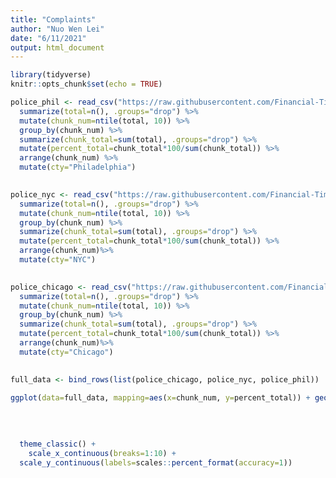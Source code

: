 ```yaml
---
title: "Complaints"
author: "Nuo Wen Lei"
date: "6/11/2021"
output: html_document
---
```


```r
library(tidyverse)
knitr::opts_chunk$set(echo = TRUE)
```


```r
police_phil <- read_csv("https://raw.githubusercontent.com/Financial-Times/police-misconduct-complaints-analysis/main/output/philly_clean.csv", col_types=cols()) %>% group_by(officer_id) %>%
  summarize(total=n(), .groups="drop") %>% 
  mutate(chunk_num=ntile(total, 10)) %>% 
  group_by(chunk_num) %>%
  summarize(chunk_total=sum(total), .groups="drop") %>%
  mutate(percent_total=chunk_total*100/sum(chunk_total)) %>% 
  arrange(chunk_num) %>% 
  mutate(cty="Philadelphia")
  
```

```r
police_nyc <- read_csv("https://raw.githubusercontent.com/Financial-Times/police-misconduct-complaints-analysis/main/output/nyc_clean.csv", col_types=cols()) %>% group_by(officer_id) %>%
  summarize(total=n(), .groups="drop") %>% 
  mutate(chunk_num=ntile(total, 10)) %>% 
  group_by(chunk_num) %>%
  summarize(chunk_total=sum(total), .groups="drop") %>%
  mutate(percent_total=chunk_total*100/sum(chunk_total)) %>% 
  arrange(chunk_num)%>% 
  mutate(cty="NYC")
  
```

```r
police_chicago <- read_csv("https://raw.githubusercontent.com/Financial-Times/police-misconduct-complaints-analysis/main/output/chicago_clean.csv", col_types=cols()) %>% group_by(officer_id) %>%
  summarize(total=n(), .groups="drop") %>% 
  mutate(chunk_num=ntile(total, 10)) %>% 
  group_by(chunk_num) %>%
  summarize(chunk_total=sum(total), .groups="drop") %>%
  mutate(percent_total=chunk_total*100/sum(chunk_total)) %>% 
  arrange(chunk_num)%>% 
  mutate(cty="Chicago")
  
```

```r
full_data <- bind_rows(list(police_chicago, police_nyc, police_phil))
```

```r

ggplot(data=full_data, mapping=aes(x=chunk_num, y=percent_total)) + geom_col() + labs(title="Distribution of Offenses by Decile",
                                                                                   subtitle="First decile has around 1/3 of all complaints",
                                                                                   x="Decile Number",
                                                                                   y="Percentage of Offenses",
                                                                                   caption="Data from Financial Times") +
  theme_classic() +
    scale_x_continuous(breaks=1:10) +
  scale_y_continuous(labels=scales::percent_format(accuracy=1))


```

